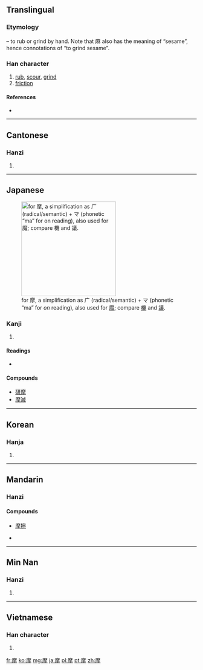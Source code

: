 ==Translingual==
===Etymology===
{{Han compound|麻|手|t2=hand|ls=psc|c1=p|c2=s}} – to rub or grind by hand. Note that 麻 also has the meaning of “sesame”, hence connotations of “to grind sesame”.

===Han character===
{{Han char|rn=64|rad=手|as=11|sn=14|four=0025<sub>2</sub>|canj=戈金手 (ICQ), 戈木手 (IDQ)|ids=⿱[[麻]][[手]]}}

# [[rub]], [[scour]], [[grind]]
# [[friction]]

====References====
* {{Han ref|kx=0450.280|dkj=12613|dj=0801.100|hdz=31940.070|uh=6469|ud=25705|bh=BCAF|bd=48303}}

----

==Cantonese==

===Hanzi===
{{yue-hanzi|jyut=|y=mo1}}

# {{defn|lang=yue|sort=手11}}

----

==Japanese==
[[File:RYAKUJI ma.png|thumb|right|250px|{{w|Ryakuji}} for 摩, a {{w|phono-semantic}} simplification as 广 (radical/semantic) + マ (phonetic “ma” for ''on'' reading), also used for [[魔#Japanese|魔]]; compare [[機#Japanese|機]] and [[議#Japanese|議]].]]

===Kanji===
{{ja-kanji|grade=c|rs=手11}}

# {{defn|lang=ja|sort=手11}}

====Readings====
* {{ja-readings|on=[[ま]] (ma)|kun=[[する]] (suru)}}

====Compounds====
* [[研摩]]
* [[摩滅]]

----

==Korean==

===Hanja===
{{ko-hanja|hangeul=마|eumhun=|rv=ma|mr=ma|y=ma}}

# {{defn|lang=ko|sort=手11}}

----

==Mandarin==

===Hanzi===
{{cmn-hanzi|pin=[[mó]] ([[mo2]])|wg=mo<sup>2</sup>}}

====Compounds====
* [[摩擦]]

* {{defn|lang=cmn|sort=手11}}

----

==Min Nan==

===Hanzi===
{{nan-hanzi|poj=mō, mô}}

# {{defn|lang=nan}}

----

==Vietnamese==

===Han character===
{{vi-hantu|[[ma]]|rs=手11}}

# {{defn|lang=vi|sort=手11}}

[[fr:摩]]
[[ko:摩]]
[[mg:摩]]
[[ja:摩]]
[[pl:摩]]
[[pt:摩]]
[[zh:摩]]